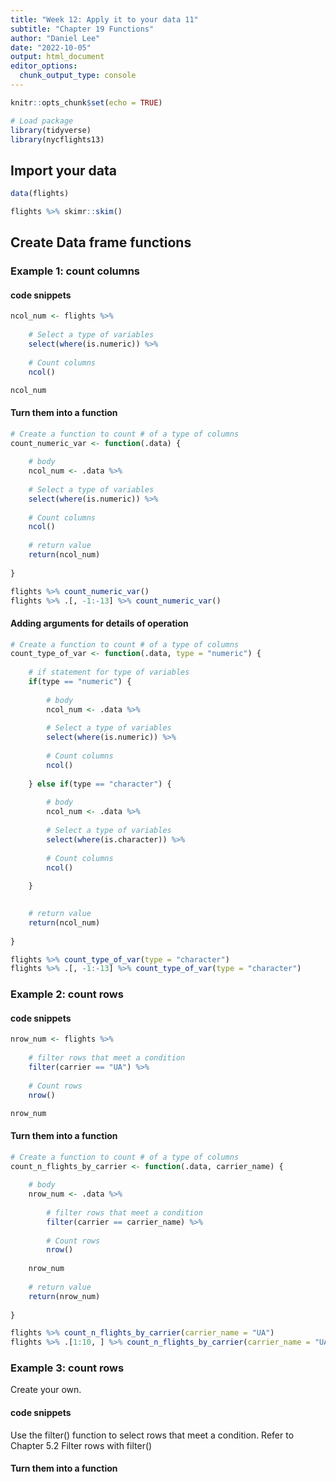 ```yaml
---
title: "Week 12: Apply it to your data 11"
subtitle: "Chapter 19 Functions"
author: "Daniel Lee"
date: "2022-10-05"
output: html_document
editor_options: 
  chunk_output_type: console
---
```


```r
knitr::opts_chunk$set(echo = TRUE)

# Load package
library(tidyverse)
library(nycflights13)
```

## Import your data

```r
data(flights)

flights %>% skimr::skim()
```


## Create Data frame functions

### Example 1: count columns

#### code snippets
```r
ncol_num <- flights %>%
    
    # Select a type of variables
    select(where(is.numeric)) %>%
    
    # Count columns
    ncol()

ncol_num
```

#### Turn them into a function
```r
# Create a function to count # of a type of columns
count_numeric_var <- function(.data) {
    
    # body
    ncol_num <- .data %>%
    
    # Select a type of variables
    select(where(is.numeric)) %>%
    
    # Count columns
    ncol()
    
    # return value
    return(ncol_num)
    
}

flights %>% count_numeric_var()
flights %>% .[, -1:-13] %>% count_numeric_var()
```


#### Adding arguments for details of operation
```r
# Create a function to count # of a type of columns
count_type_of_var <- function(.data, type = "numeric") {
    
    # if statement for type of variables
    if(type == "numeric") {
        
        # body
        ncol_num <- .data %>%
        
        # Select a type of variables
        select(where(is.numeric)) %>%
        
        # Count columns
        ncol()
        
    } else if(type == "character") {
        
        # body
        ncol_num <- .data %>%
        
        # Select a type of variables
        select(where(is.character)) %>%
        
        # Count columns
        ncol()        
        
    }
    

    # return value
    return(ncol_num)
    
}

flights %>% count_type_of_var(type = "character")
flights %>% .[, -1:-13] %>% count_type_of_var(type = "character")
```

### Example 2: count rows

#### code snippets
```r
nrow_num <- flights %>%
    
    # filter rows that meet a condition
    filter(carrier == "UA") %>%
    
    # Count rows
    nrow()

nrow_num
```

#### Turn them into a function
```r
# Create a function to count # of a type of columns
count_n_flights_by_carrier <- function(.data, carrier_name) {
    
    # body
    nrow_num <- .data %>%
        
        # filter rows that meet a condition
        filter(carrier == carrier_name) %>%
        
        # Count rows
        nrow()
    
    nrow_num
    
    # return value
    return(nrow_num)
    
}

flights %>% count_n_flights_by_carrier(carrier_name = "UA")
flights %>% .[1:10, ] %>% count_n_flights_by_carrier(carrier_name = "UA")
```

### Example 3: count rows
Create your own.

#### code snippets
Use the filter() function to select rows that meet a condition.
Refer to Chapter 5.2 Filter rows with filter()

#### Turn them into a function
